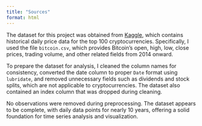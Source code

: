 ```yaml
---
title: "Sources"
format: html
---
```


The dataset for this project was obtained from [Kaggle](https://www.kaggle.com/datasets/anukaggle81/top-100-crypto-currency-historical-dataset), which contains historical daily price data for the top 100 cryptocurrencies. Specifically, I used the file `bitcoin.csv`, which provides Bitcoin’s open, high, low, close prices, trading volume, and other related fields from 2014 onward.

To prepare the dataset for analysis, I cleaned the column names for consistency, converted the date column to proper `Date` format using `lubridate`, and removed unnecessary fields such as dividends and stock splits, which are not applicable to cryptocurrencies. The dataset also contained an index column that was dropped during cleaning.

No observations were removed during preprocessing. The dataset appears to be complete, with daily data points for nearly 10 years, offering a solid foundation for time series analysis and visualization.
